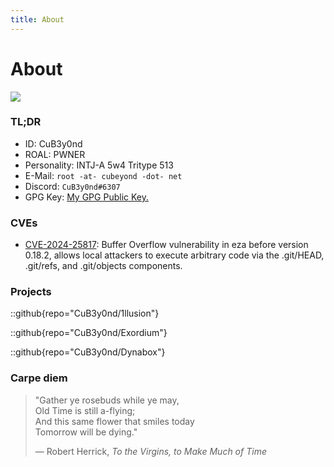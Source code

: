 ```yaml
---
title: About
---
```



# About

![](https://fastly.jsdelivr.net/gh/CuB3y0nd/picx-images-hosting@master/.6pnt3jjnco.avif)

### TL;DR

- ID: CuB3y0nd
- ROAL: PWNER
- Personality: INTJ-A 5w4 Tritype 513
- E-Mail: `root -at- cubeyond -dot- net`
- Discord: `CuB3y0nd#6307`
- GPG Key: <a href="/public.key" download>My GPG Public Key.</a>

### CVEs

- [CVE-2024-25817](https://www.cve.org/CVERecord?id=CVE-2024-25817): Buffer Overflow vulnerability in eza before version 0.18.2, allows local attackers to execute arbitrary code via the .git/HEAD, .git/refs, and .git/objects components.

### Projects

::github{repo="CuB3y0nd/1llusion"}

::github{repo="CuB3y0nd/Exordium"}

::github{repo="CuB3y0nd/Dynabox"}

### Carpe diem

> "Gather ye rosebuds while ye may,<br />
> Old Time is still a-flying;<br />
> And this same flower that smiles today<br />
> Tomorrow will be dying."<br />
>
> — Robert Herrick, _To the Virgins, to Make Much of Time_

<TimelineProgress client:load />
